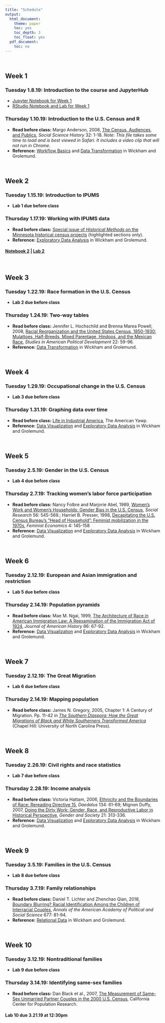 ```yaml
---
title: "Schedule"
output:
  html_document:
    theme: paper
    toc: yes
    toc_depth: 3
    toc_float: yes
  pdf_document:
    toc: no
---
```


$~$

## Week 1
### Tuesday 1.8.19: Introduction to the course and JupyterHub
- [Jupyter Notebook for Week 1](https://mybinder.org/v2/gh/ekmerchant/sts112/master?filepath=Week_1.ipynb)
- [RStudio Notebook and Lab for Week 1](https://rstudio.cloud/project/164154)

### Thursday 1.10.19: Introduction to the U.S. Census and R
- **Read before class:** Margo Anderson, 2008, [The Census, Audiences, and Publics](http://emilyklancher.com/teaching/Anderson.html), *Social Science History* 32: 1-18. *Note: This file takes some time to load and is best viewed in Safari. It includes a video clip that will not run in Chrome.*
- **Reference:** [Workflow Basics](https://r4ds.had.co.nz/workflow-basics.html) and [Data Transformation](https://r4ds.had.co.nz/transform.html) in Wickham and Grolemund.

$~$

## Week 2
### Tuesday 1.15.19: Introduction to IPUMS
- **Lab 1 due before class**

### Thursday 1.17.19: Working with IPUMS data
- **Read before class:** [Special issue of *Historical Methods* on the Minnesota historical census projects](readings/Minnesota_Historical_Census.pdf) (highlighted sections only).
- **Reference:** [Exploratory Data Analysis](https://r4ds.had.co.nz/exploratory-data-analysis.html) in Wickham and Grolemund.

#### [Notebook 2](r_files/Notebook2.nb.html) | [Lab 2](r_files/Lab2.nb.html)

$~$

## Week 3
### Tuesday 1.22.19: Race formation in the U.S. Census
- **Lab 2 due before class**

### Thursday 1.24.19: Two-way tables
- **Read before class:** Jennifer L. Hochschild and Brenna Marea Powell, 2008, [Racial Reorganization and the United States Census, 1850-1930: Mulattoes, Half-Breeds, Mixed Parentage, Hindoos, and the Mexican Race](https://doi.org/10.1017/S0898588X08000047), *Studies in American Political Development* 22: 59-96.
- **Reference:** [Data Transformation](https://r4ds.had.co.nz/transform.html) in Wickham and Grolemund.

$~$

## Week 4
### Tuesday 1.29.19: Occupational change in the U.S. Census
- **Lab 3 due before class**

### Thursday 1.31.19: Graphing data over time  
- **Read before class:** [Life in Industrial America](http://www.americanyawp.com/text/18-industrial-america/), The American Yawp.
- **Reference:** [Data Visualization](https://r4ds.had.co.nz/data-visualisation.html) and [Exploratory Data Analysis](https://r4ds.had.co.nz/exploratory-data-analysis.html) in Wickham and Grolemund.

$~$

## Week 5
### Tuesday 2.5.19: Gender in the U.S. Census
- **Lab 4 due before class**  

### Thursday 2.7.19: Tracking women's labor force participation
- **Read before class:** Nancy Folbre and Marjorie Abel, 1989, [Women's Work and Women's Households: Gender Bias in the U.S. Census](https://www.jstor.org/stable/pdf/40970556.pdf), *Social Research* 56: 545-569.; Harriet B. Presser, 1998, [Decapitating the U.S. Census Bureau's "Head of Household": Feminist mobilization in the 1970s](https://www.tandfonline.com/doi/pdf/10.1080/135457098338356), *Feminist Economics* 4: 145-158
- **Reference:** [Data Visualization](https://r4ds.had.co.nz/data-visualisation.html) and [Exploratory Data Analysis](https://r4ds.had.co.nz/exploratory-data-analysis.html) in Wickham and Grolemund.

$~$

## Week 6
### Tuesday 2.12.19: European and Asian immigration and restriction 
- **Lab 5 due before class**  

### Thursday 2.14.19: Population pyramids
- **Read before class:** Mae M. Ngai, 1999, [The Architecture of Race in American Immigration Law: A Reexamination of the Immigration Act of 1924](https://www.jstor.org/stable/pdf/2567407.pdf), *Journal of American History* 86: 67-92.
- **Reference:** [Data Visualization](https://r4ds.had.co.nz/data-visualisation.html) and [Exploratory Data Analysis](https://r4ds.had.co.nz/exploratory-data-analysis.html) in Wickham and Grolemund.

$~$

## Week 7
### Tuesday 2.12.19: The Great Migration  
- **Lab 6 due before class**  

### Thursday 2.14.19: Mapping population
- **Read before class:** James N. Gregory, 2005, Chapter 1: A Century of Migration. Pp. 11-42 in [*The Southern Diaspora: How the Great Migrations of Black and White Southerners Transformed America*](http://ebookcentral.proquest.com/lib/ucdavis/detail.action?docID=413303) (Chapel Hill: University of North Carolina Press).

$~$

## Week 8
### Tuesday 2.26.19: Civil rights and race statistics  
- **Lab 7 due before class**  

### Thursday 2.28.19: Income analysis
- **Read before class:** Victoria Hattam, 2006, [Ethnicity and the Boundaries of Race: Rereading Directive 15](https://doi.org/10.1162/0011526053124352), *Daedalus* 134: 61-69; Mignon Duffy, 2007, [Doing the Dirty Work: Gender, Race, and Reproductive Labor in Historical Perspective](https://journals.sagepub.com/doi/pdf/10.1177/0891243207300764), *Gender and Society* 21: 313-336.
- **Reference:** [Data Visualization](https://r4ds.had.co.nz/data-visualisation.html) and [Exploratory Data Analysis](https://r4ds.had.co.nz/exploratory-data-analysis.html) in Wickham and Grolemund.

$~$

## Week 9
### Tuesday 3.5.19: Families in the U.S. Census
- **Lab 8 due before class**

### Thursday 3.7.19: Family relationships  
- **Read before class:** Daniel T. Lichter and Zhenchao Qian, 2018, [Boundary Blurring? Racial Identification Among the Children of Interracial Couples](https://journals.sagepub.com/doi/pdf/10.1177/0002716218760507), *Annals of the American Academy of Political and Social Science* 677: 81-94.  
- **Reference:** [Relational Data](https://r4ds.had.co.nz/relational-data.html) in Wickham and Grolemund.

$~$

## Week 10
### Tuesday 3.12.19: Nontraditional families  
- **Lab 9 due before class**

### Thursday 3.14.19: Identifying same-sex families
- **Read before class:** Dan Black et al., 2007, [The Measurement of Same-Sex Unmarried Partner Couples in the 2000 U.S. Census](https://escholarship.org/uc/item/72r1q94b), California Center for Population Research.

#### Lab 10 due 3.21.19 at 12:30pm

